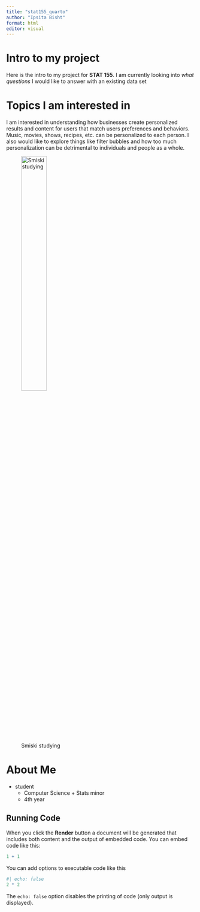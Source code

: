 ```yaml
---
title: "stat155_quarto"
author: "Ipsita Bisht"
format: html
editor: visual
---
```


# Intro to my project

Here is the intro to my project for **STAT 155**. I am currently looking into *what questions* I would like to answer with an existing data set 

# Topics I am interested in 

I am interested in understanding how businesses create personalized results and content for users that match users preferences and behaviors. Music, movies, shows, recipes, etc. can be personalized to each person. I also would like to explore things like filter bubbles and how too much personalization can be detrimental to individuals and people as a whole. 

![Smiski studying](smiski.png){width="40%"}

# About Me

* student
    + Computer Science + Stats minor
    + 4th year

## Running Code

When you click the **Render** button a document will be generated that includes both content and the output of embedded code. You can embed code like this:

```r
1 + 1
```

You can add options to executable code like this

```r
#| echo: false
2 * 2
```

The `echo: false` option disables the printing of code (only output is displayed).
